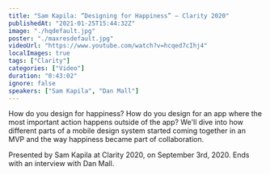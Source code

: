 ```yaml
---
title: "Sam Kapila: “Designing for Happiness” — Clarity 2020"
publishedAt: "2021-01-25T15:44:32Z"
image: "./hqdefault.jpg"
poster: "./maxresdefault.jpg"
videoUrl: "https://www.youtube.com/watch?v=hcqed7cIhj4"
localImages: true
tags: ["Clarity"]
categories: ["Video"]
duration: "0:43:02"
ignore: false
speakers: ["Sam Kapila", "Dan Mall"]
---
```


How do you design for happiness? How do you design for an app where the most important action happens outside of the app? We'll dive into how different parts of a mobile design system started coming together in an MVP and the way happiness became part of collaboration.

Presented by Sam Kapila at Clarity 2020, on September 3rd, 2020. Ends with an interview with Dan Mall.
